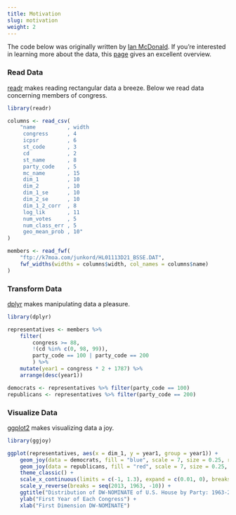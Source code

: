 ```yaml
---
title: Motivation
slug: motivation
weight: 2
---
```



The code below was originally written by [Ian McDonald](http://rpubs.com/ianrmcdonald/293304). If you're interested in learning more about the data, this [page](https://legacy.voteview.com/dwnomin_joint_house_and_senate.htm) gives an excellent overview.


### Read Data

[readr](http://readr.tidyverse.org/) makes reading rectangular data a breeze. Below we read data concerning members of congress.

```r
library(readr)

columns <- read_csv(
    "name          , width
     congress      , 4
     icpsr         , 6
     st_code       , 3
     cd            , 2
     st_name       , 8
     party_code    , 5
     mc_name       , 15
     dim_1         , 10
     dim_2         , 10
     dim_1_se      , 10
     dim_2_se      , 10
     dim_1_2_corr  , 8
     log_lik       , 11
     num_votes     , 5
     num_class_err , 5
     geo_mean_prob , 10"
)

members <- read_fwf(
    "ftp://k7moa.com/junkord/HL01113D21_BSSE.DAT",
    fwf_widths(widths = columns$width, col_names = columns$name)
)
```


### Transform Data

[dplyr](http://dplyr.tidyverse.org/) makes manipulating data a pleasure.

```r
library(dplyr)

representatives <- members %>%
    filter(
        congress >= 88,
        !(cd %in% c(0, 98, 99)),
        party_code == 100 | party_code == 200
        ) %>%
    mutate(year1 = congress * 2 + 1787) %>%
    arrange(desc(year1))

democrats <- representatives %>% filter(party_code == 100)
republicans <- representatives %>% filter(party_code == 200)
```


### Visualize Data

[ggplot2](http://ggplot2.tidyverse.org/) makes visualizing data a joy.

```r
library(ggjoy)

ggplot(representatives, aes(x = dim_1, y = year1, group = year1)) +
    geom_joy(data = democrats, fill = "blue", scale = 7, size = 0.25, rel_min_height = 0.01, alpha = 0.2) +
    geom_joy(data = republicans, fill = "red", scale = 7, size = 0.25, rel_min_height = 0.01, alpha = 0.2) +
    theme_classic() +
    scale_x_continuous(limits = c(-1, 1.3), expand = c(0.01, 0), breaks = seq(-1, 1, 0.5)) +
    scale_y_reverse(breaks = seq(2013, 1963, -10)) +
    ggtitle("Distribution of DW-NOMINATE of U.S. House by Party: 1963-2013") +
    ylab("First Year of Each Congress") +
    xlab("First Dimension DW-NOMINATE")
```
